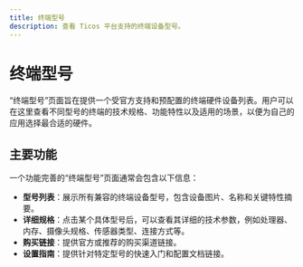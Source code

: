 ```yaml
---
title: 终端型号
description: 查看 Ticos 平台支持的终端设备型号。
---
```


# 终端型号

“终端型号”页面旨在提供一个受官方支持和预配置的终端硬件设备列表。用户可以在这里查看不同型号的终端的技术规格、功能特性以及适用的场景，以便为自己的应用选择最合适的硬件。

## 主要功能

一个功能完善的“终端型号”页面通常会包含以下信息：

-   **型号列表**：展示所有兼容的终端设备型号，包含设备图片、名称和关键特性摘要。
-   **详细规格**：点击某个具体型号后，可以查看其详细的技术参数，例如处理器、内存、摄像头规格、传感器类型、连接方式等。
-   **购买链接**：提供官方或推荐的购买渠道链接。
-   **设置指南**：提供针对特定型号的快速入门和配置文档链接。